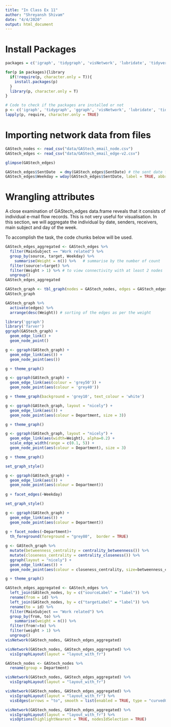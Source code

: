 ```yaml
---
title: "In Class Ex 11"
author: "Shreyansh Shivam"
date: "4/4/2020"
output: html_document
---
```


# Install Packages
```r
packages = c('igraph', 'tidygraph', 'visNetwork', 'lubridate', 'tidyverse')

for(p in packages){library
  if(!require(p, character.only = T)){
    install.packages(p)
  }
  library(p, character.only = T)
}
```
```r
# Code to check if the packages are installed or not
p <- c('igraph', 'tidygraph', 'ggraph', 'visNetwork', 'lubridate', 'tidyverse')
lapply(p, require, character.only = TRUE)
```

# Importing network data from files

```r
GAStech_nodes <- read_csv("data/GAStech_email_node.csv")
GAStech_edges <- read_csv("data/GAStech_email_edge-v2.csv")
```
```r
glimpse(GAStech_edges)
```

```r
GAStech_edges$SentDate  = dmy(GAStech_edges$SentDate) # the sent date field to set as date from character 
GAStech_edges$Weekday = wday(GAStech_edges$SentDate, label = TRUE, abbr = FALSE)
```

# Wrangling attributes

A close examination of GAStech_edges data.frame reveals that it consists of individual e-mail flow records. This is not very useful for visualisation. In this section, we will aggregate the individual by date, senders, receivers, main subject and day of the week.

To accomplish the task, the code chunks below will be used.

```r
GAStech_edges_aggregated <- GAStech_edges %>%
  filter(MainSubject == "Work related") %>%
  group_by(source, target, Weekday) %>%
    summarise(Weight = n()) %>%   # summarise by the number of count
  filter(source!=target) %>%
  filter(Weight > 1) %>% # to view connectivity with at least 2 nodes
  ungroup()
GAStech_edges_aggregated
```
```r
GAStech_graph <- tbl_graph(nodes = GAStech_nodes, edges = GAStech_edges_aggregated, directed = TRUE)
GAStech_graph
```
```r
GAStech_graph %>%
  activate(edges) %>%
  arrange(desc(Weight)) # sorting of the edges as per the weight
```

```r
library('ggraph')
library('farver')
ggraph(GAStech_graph) +
  geom_edge_link() +
  geom_node_point()
```
```r
g <- ggraph(GAStech_graph) + 
  geom_edge_link(aes()) +
  geom_node_point(aes())

g + theme_graph()
```
```r
g <- ggraph(GAStech_graph) + 
  geom_edge_link(aes(colour = 'grey50')) +
  geom_node_point(aes(colour = 'grey40'))

g + theme_graph(background = 'grey10', text_colour = 'white')
```
```r
g <- ggraph(GAStech_graph, layout = "nicely") + 
  geom_edge_link(aes()) +
  geom_node_point(aes(colour = Department, size = 3))

g + theme_graph()
```
```r
g <- ggraph(GAStech_graph, layout = "nicely") + 
  geom_edge_link(aes(width=Weight), alpha=0.2) +
  scale_edge_width(range = c(0.1, 5)) +
  geom_node_point(aes(colour = Department), size = 3)

g + theme_graph()
```
```r
set_graph_style()

g <- ggraph(GAStech_graph) + 
  geom_edge_link(aes()) +
  geom_node_point(aes(colour = Department))
  
g + facet_edges(~Weekday)
```

```r
set_graph_style()

g <- ggraph(GAStech_graph) + 
  geom_edge_link(aes()) +
  geom_node_point(aes(colour = Department))
  
g + facet_nodes(~Department)+
  th_foreground(foreground = "grey80",  border = TRUE)
```
```r
g <- GAStech_graph %>%
  mutate(betweenness_centrality = centrality_betweenness()) %>%
  mutate(closeness_centrality = centrality_closeness()) %>%
  ggraph(layout = "nicely") + 
  geom_edge_link(aes()) +
  geom_node_point(aes(colour = closeness_centrality, size=betweenness_centrality))

g + theme_graph()
```

```r
GAStech_edges_aggregated <- GAStech_edges %>%
  left_join(GAStech_nodes, by = c("sourceLabel" = "label")) %>%
  rename(from = id) %>%
  left_join(GAStech_nodes, by = c("targetLabel" = "label")) %>%
  rename(to = id) %>%
  filter(MainSubject == "Work related") %>%
  group_by(from, to) %>%
    summarise(weight = n()) %>%
  filter(from!=to) %>%
  filter(weight > 1) %>%
  ungroup()
visNetwork(GAStech_nodes, GAStech_edges_aggregated)
```
```r
visNetwork(GAStech_nodes, GAStech_edges_aggregated) %>%
  visIgraphLayout(layout = "layout_with_fr")
```
```r
GAStech_nodes <- GAStech_nodes %>%
  rename(group = Department)
```

```r
visNetwork(GAStech_nodes, GAStech_edges_aggregated) %>%
  visIgraphLayout(layout = "layout_with_fr") 
```
```r
visNetwork(GAStech_nodes, GAStech_edges_aggregated) %>%
  visIgraphLayout(layout = "layout_with_fr") %>%
  visEdges(arrows = "to", smooth = list(enabled = TRUE, type = "curvedCW"))
```
```r
visNetwork(GAStech_nodes, GAStech_edges_aggregated) %>%
  visIgraphLayout(layout = "layout_with_fr") %>%
  visOptions(highlightNearest = TRUE, nodesIdSelection = TRUE)

```

